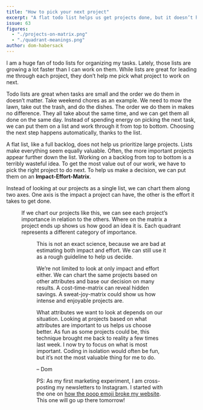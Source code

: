 ```yaml
---
title: "How to pick your next project"
excerpt: "A flat todo list helps us get projects done, but it doesn’t help us decide what project to work on next."
issue: 63
figures:
  - "./projects-on-matrix.png"
  - "./quadrant-meanings.png"
author: dom-habersack
---
```


I am a huge fan of todo lists for organizing my tasks. Lately, those lists are growing a lot faster than I can work on them. While lists are great for leading me through each project, they don’t help me pick what project to work on next.

Todo lists are great when tasks are small and the order we do them in doesn’t matter. Take weekend chores as an example. We need to mow the lawn, take out the trash, and do the dishes. The order we do them in makes no difference. They all take about the same time, and we can get them all done on the same day. Instead of spending energy on picking the next task, we can put them on a list and work through it from top to bottom. Choosing the next step happens automatically, thanks to the list.

A flat list, like a full backlog, does not help us prioritize large projects. Lists make everything seem equally valuable. Often, the more important projects appear further down the list. Working on a backlog from top to bottom is a terribly wasteful idea. To get the most value out of our work, we have to pick the right project to do next. To help us make a decision, we can put them on an **Impact-Effort-Matrix**.

Instead of looking at our projects as a single list, we can chart them along two axes. One axis is the impact a project can have, the other is the effort it takes to get done.

<Figure
  alt="The projects on a two-dimensional chart, with the x-axis representing effort and the y-axis representing impact."
  caption="Organizing projects on two dimensions helps us visualize the difference in their importance."
  fluid={props.figures['projects-on-matrix']}
/>

If we chart our projects like this, we can see each project’s importance in relation to the others. Where on the matrix a project ends up shows us how good an idea it is. Each quadrant represents a different category of importance.

<Figure
  alt="The same chart as before, with the quadrants named. Low effort and low impact: minor improvements. Low effort and high impact: quick fillers. High effort and high impact: potential winners. High effort and low impact: money wasters."
  caption="Their location on the chart helps us pick the most promising project."
  fluid={props.figures['quadrant-meanings']}
/>

This is not an exact science, because we are bad at estimating both impact and effort. We can still use it as a rough guideline to help us decide.

We’re not limited to look at only impact and effort either. We can chart the same projects based on other attributes and base our decision on many results. A cost-time-matrix can reveal hidden savings. A sweat-joy-matrix could show us how intense and enjoyable projects are.

What attributes we want to look at depends on our situation. Looking at projects based on what attributes are important to us helps us choose better. As fun as some projects could be, this technique brought me back to reality a few times last week. I now try to focus on what is most important. Coding in isolation would often be fun, but it’s not the most valuable thing for me to do.

– Dom


PS: As my first marketing experiment, I am cross-posting my newsletters to Instagram. I started with the one on [how the poop emoji broke my website](https://www.instagram.com/p/CHhyQxWDvfl/). This one will go up there tomorrow!